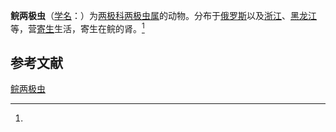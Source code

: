 {{Speciesbox
| name = 鲩两极虫
| status = 
| status_system = 
| image = 
| genus = Myxidium
| species = ctenopharyngodonis
| authority = (Achmerov, 1960)<ref name='id9215'>{{cite web| url =http://www.bioinfo.cn/db05/BjdwSpecies.php?action=view&id=9215| title =鲩两极虫| work =《中国动物物种编目数据库》| publisher =中国科学院微生物研究所| author =中国科学院动物研究所| accessdate =2009-04-16| deadurl =yes| archiveurl =https://web.archive.org/web/20160304235652/http://www.bioinfo.cn/db05/BjdwSpecies.php?action=view&id=9215| archivedate =2016-03-04}}</ref>
}}

'''鲩两极虫'''（[[学名|学名]]：{{lang|la|''Myxidium ctenopharyngodonis''}}）为[[两极科|两极科]][[两极虫属|两极虫属]]的动物。分布于[[俄罗斯|俄罗斯]]以及[[浙江|浙江]]、[[黑龙江|黑龙江]]等，营[[寄生|寄生]]生活，寄生在鲩的肾。<ref name='id9215'/>

== 参考文献 ==
{{reflist}}

{{Wikispecies|Myxidium ctenopharyngodonis}}

[[Category:两极虫属|鲩两极虫]]


{{Cnidarian-stub}}